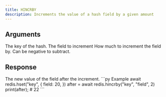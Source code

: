 ```yaml
---
title: HINCRBY
description: Increments the value of a hash field by a given amount
---
```


## Arguments

<ParamField body="key" type="string" required>
  The key of the hash.
</ParamField>

<ParamField body="field" type="string" required>
  The field to increment
</ParamField>

<ParamField body="increment" type="integer" required>
  How much to increment the field by. Can be negative to subtract.
</ParamField>

## Response

<ResponseField type="integer" required>
  The new value of the field after the increment.
</ResponseField>

<RequestExample>
```py Example
await redis.hset("key", {
  field: 20,
  })
after = await redis.hincrby("key", "field", 2)
print(after); # 22
```
</RequestExample>
